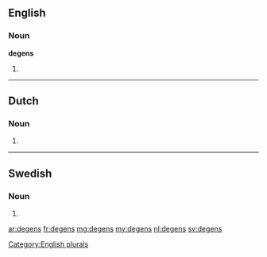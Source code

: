 ==English==

===Noun===
'''degens'''

# {{plural of|degen}}

[[Category:English plurals]]

----

==Dutch==

===Noun===
{{head|nl}}

# {{nl-noun-form|pl=1|degen}}

----

==Swedish==

===Noun===
{{head|sv|noun form}}

# {{sv-noun-form-def-gen|deg}}

[[ar:degens]]
[[fr:degens]]
[[mg:degens]]
[[my:degens]]
[[nl:degens]]
[[sv:degens]]